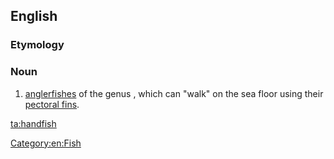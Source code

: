 ==English==
{{rfi}}
{{wikipedia}}
{{wikispecies|Brachionichthys}}

===Etymology===
{{compound|hand|fish|lang=en}}

===Noun===
{{en-noun|es}}

# {{context|zoology|lang=en}} [[anglerfish]]es of the genus {{taxlink|Brachionichthys|genus|noshow=1}}, which can "walk" on the sea floor using their [[pectoral fin]]s.

[[Category:en:Fish]]

[[ta:handfish]]